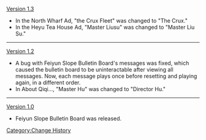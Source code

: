 [[Version 1.3]]
*In the North Wharf Ad, "the Crux Fleet" was changed to "The Crux."
*In the Heyu Tea House Ad, "Master Liusu" was changed to "Master Liu Su."
----
[[Version 1.2]]
*A bug with Feiyun Slope Bulletin Board's messages was fixed, which caused the bulletin board to be uninteractable after viewing all messages. Now, each message plays once before resetting and playing again, in a different order.
*In About Qiqi..., "Master Hu" was changed to "Director Hu."
----
[[Version 1.0]]
*Feiyun Slope Bulletin Board was released.
<noinclude>[[Category:Change History]]</noinclude>